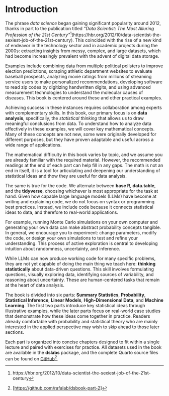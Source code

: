 # Introduction {.unnumbered}

The phrase *data science* began gaining significant popularity around 2012, thanks in part to the publication titled *"Data Scientist: The Most Alluring Profession of the 21st Century"*^[https://hbr.org/2012/10/data-scientist-the-sexiest-job-of-the-21st-century](https://hbr.org/2012/10/data-scientist-the-sexiest-job-of-the-21st-century). This coincided with the rise of a new kind of endeavor in the technology sector and in academic projects during the 2000s: extracting insights from messy, complex, and large datasets, which had become increasingly prevalent with the advent of digital data storage.

Examples include combining data from multiple political pollsters to improve election predictions, scraping athletic department websites to evaluate baseball prospects, analyzing movie ratings from millions of streaming service users to make personalized recommendations, developing software to read zip codes by digitizing handwritten digits, and using advanced measurement technologies to understand the molecular causes of diseases. This book is centered around these and other practical examples.

Achieving success in these instances requires collaboration among experts with complementary skills. In this book, our primary focus is on **data analysis**, specifically, the *statistical thinking* that allows us to draw meaningful conclusions from data. To understand how to analyze data effectively in these examples, we will cover key mathematical concepts. Many of these concepts are not new, some were originally developed for different purposes, but they have proven adaptable and useful across a wide range of applications.

The mathematical difficulty in this book varies by topic, and we assume you are already familiar with the required material. However, the recommended readings at the end of each part can help fill in any gaps. The math is not an end in itself, it is a tool for articulating and deepening our understanding of statistical ideas and thow they are useful for data analysis.

The same is true for the code. We alternate between **base R**, **data.table**, and the **tidyverse**, choosing whichever is most appropriate for the task at hand. Given how capable large language models (LLMs) have become at writing and explaining code, we do not focus on syntax or programming best practices. Instead, we include code because it connects statistical ideas to data, and therefore to real-world applications.

For example, running Monte Carlo simulations on your own computer and generating your own data can make abstract probability concepts tangible. In general, we encourage you to experiment: change parameters, modify the code, or design your own simulations to test and refine your understanding. This process of active exploration is central to developing intuition about randomness, uncertainty, and inference.

While LLMs can now produce working code for many specific problems, they are not yet capable of doing the main thing we teach here: **thinking statistically** about data-driven questions. This skill involves formulating questions, visually exploring data, identifying sources of variability, and reasoning about uncertainty. These are human-centered tasks that remain at the heart of data analysis.


The book is divided into six parts: **Summary Statistics**, **Probability**, **Statistical Inference**, **Linear Models**, **High-Dimensional Data**, and **Machine Learning**. The first two parts introduce key statistical ideas through illustrative examples, while the later parts focus on real-world case studies that demonstrate how these ideas come together in practice. Readers already comfortable with probability and statistical theory who are mainly interested in the applied perspective may wish to skip ahead to those later sections.

Each part is organized into concise chapters designed to fit within a single lecture and paired with exercises for practice. All datasets used in the book are available in the **dslabs** package, and the complete Quarto source files can be found on [GitHub](https://github.com/rafalab/dsbook-part-2)^[[[https://github.com/rafalab/dsbook-part-2](https://github.com/rafalab/dsbook-part-2)]].

